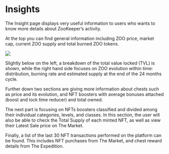 # Insights

The Insight page displays very useful information to users who wants to know more details about ZooKeeper’s activity.

At the top you can find general information including ZOO price, market cap, current ZOO supply and total burned ZOO tokens.

![](/ZKInsights2.png)

Slightly below on the left, a breakdown of the total value locked (TVL) is shown, while the right hand side focuses on ZOO evolution within time: distribution, burning rate and estimated supply at the end of the 24 months cycle.


Further down two sections are giving more information about chests such as price and its evolution, and NFT boosters with average bonuses attached (boost and lock time reducer) and total owned.

The next part is focusing on NFTs boosters classified and divided among their individual categories, levels, and classes. In this section, the user will also be able to check the Total Supply of each minted NFT, as well as view their Latest Sale price on The Market.

Finally, a list of the last 30 NFT transactions performed on the platform can be found. This includes NFT purchases from The Market, and chest reward details from The Expedition.
